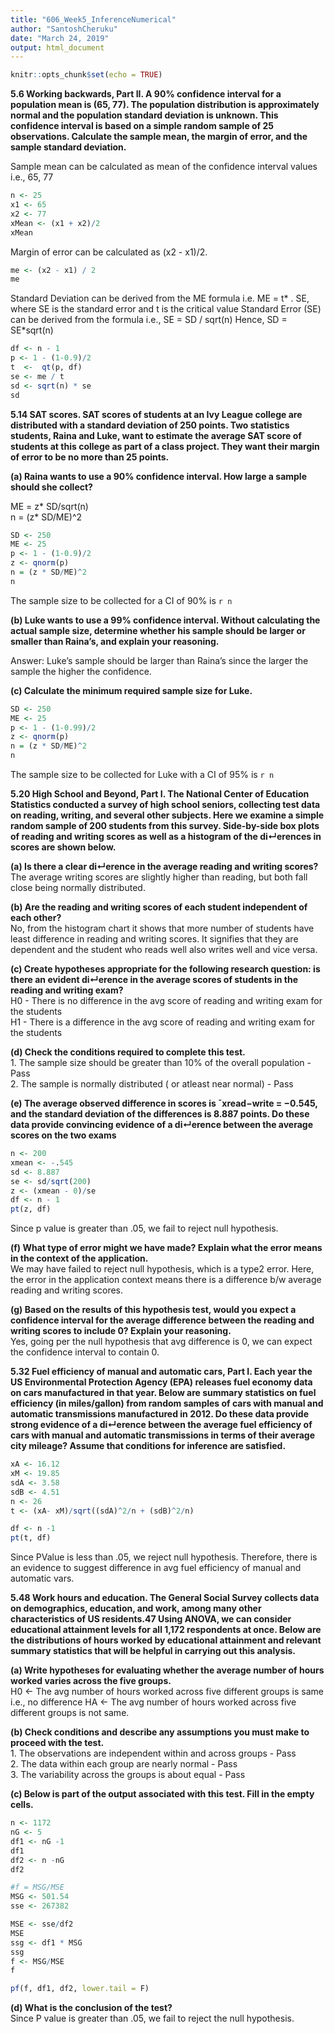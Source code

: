 ```yaml
---
title: "606_Week5_InferenceNumerical"
author: "SantoshCheruku"
date: "March 24, 2019"
output: html_document
---
```


```r
knitr::opts_chunk$set(echo = TRUE)
```

**5.6 Working backwards, Part II. A 90% confidence interval for a population mean is (65, 77). The population distribution is approximately normal and the population standard deviation is unknown. This confidence interval is based on a simple random sample of 25 observations. Calculate the sample mean, the margin of error, and the sample standard deviation.**

Sample mean can be calculated as mean of the confidence interval values i.e., 65, 77

```r
n <- 25
x1 <- 65
x2 <- 77
xMean <- (x1 + x2)/2
xMean
```

Margin of error can be calculated as (x2 - x1)/2. 
```r
me <- (x2 - x1) / 2
me
```

Standard Deviation can be derived from the ME formula i.e. ME = t* . SE, where SE is the standard error and t is the critical value
Standard Error (SE) can be derived from the formula i.e., SE = SD / sqrt(n)
Hence, SD = SE*sqrt(n)
```r
df <- n - 1
p <- 1 - (1-0.9)/2
t  <-  qt(p, df)
se <- me / t
sd <- sqrt(n) * se
sd
```



**5.14 SAT scores. SAT scores of students at an Ivy League college are distributed with a standard deviation of 250 points. Two statistics students, Raina and Luke, want to estimate the average SAT score of students at this college as part of a class project. They want their margin of error to be no more than 25 points.   **



**(a) Raina wants to use a 90% confidence interval. How large a sample should she collect?**
 
 ME = z* SD/sqrt(n)</br>
 n = (z* SD/ME)^2


```r
SD <- 250
ME <- 25
p <- 1 - (1-0.9)/2
z <- qnorm(p)
n = (z * SD/ME)^2
n
```
The sample size to be collected for a CI of 90% is `r n`

**(b) Luke wants to use a 99% confidence interval. Without calculating the actual sample size, determine whether his sample should be larger or smaller than Raina’s, and explain your reasoning.**

Answer: Luke's sample should be larger than Raina's since the larger the sample the higher the confidence.


**(c) Calculate the minimum required sample size for Luke.**

```r
SD <- 250
ME <- 25
p <- 1 - (1-0.99)/2
z <- qnorm(p)
n = (z * SD/ME)^2
n
```
The sample size to be collected for Luke with a CI of 95% is `r n`

**5.20 High School and Beyond, Part I. The National Center of Education Statistics conducted a survey of high school seniors, collecting test data on reading, writing, and several other subjects. Here we examine a simple random sample of 200 students from this survey. Side-by-side box plots of reading and writing scores as well as a histogram of the di↵erences in scores are shown below. **


**(a) Is there a clear di↵erence in the average reading and writing scores?**</br>
    The average writing scores are slightly higher than reading, but both fall close being normally distributed.
    

**(b) Are the reading and writing scores of each student independent of each other?**</br>
    No, from the histogram chart it shows that more number of students have least difference in reading and writing scores. It signifies that they are dependent and the student who reads well also writes well and vice versa.
    

**(c) Create hypotheses appropriate for the following research question: is there an evident di↵erence in the average scores of students in the reading and writing exam? ** </br>
    H0 - There is no difference in the avg score of reading and writing exam for the students</br>
    H1 - There is a  difference in the avg score of reading and writing exam for the students

**(d) Check the conditions required to complete this test.**</br>
    1. The sample size should be greater than 10% of the overall population  - Pass</br>
    2. The sample is normally distributed ( or atleast near normal) - Pass

**(e) The average observed difference in scores is ¯xread−write = −0.545, and the standard deviation of the differences is 8.887 points. Do these data provide convincing evidence of a di↵erence between the average scores on the two exams **
```r
n <- 200
xmean <- -.545
sd <- 8.887
se <- sd/sqrt(200)
z <- (xmean - 0)/se
df <- n - 1
pt(z, df)
```
Since p value is greater than .05, we fail to reject null hypothesis.

**(f) What type of error might we have made? Explain what the error means in the context of the application. **</br>
  We may have failed to reject null hypothesis, which is a type2 error. Here, the error in the application context means there is a difference b/w average reading and writing scores.

**(g) Based on the results of this hypothesis test, would you expect a confidence interval for the average difference between the reading and writing scores to include 0? Explain your reasoning.**</br>
    Yes, going per the null hypothesis that avg difference is 0, we can expect the confidence interval to contain 0.
    

**5.32 Fuel efficiency of manual and automatic cars, Part I. Each year the US Environmental Protection Agency (EPA) releases fuel economy data on cars manufactured in that year. Below are summary statistics on fuel efficiency (in miles/gallon) from random samples of cars with manual and automatic transmissions manufactured in 2012. Do these data provide strong evidence of a di↵erence between the average fuel efficiency of cars with manual and automatic transmissions in terms of their average city mileage? Assume that conditions for inference are satisfied.**

```r
xA <- 16.12
xM <- 19.85
sdA <- 3.58
sdB <- 4.51
n <- 26
t <- (xA- xM)/sqrt((sdA)^2/n + (sdB)^2/n)

df <- n -1
pt(t, df)
```
Since PValue is less than .05, we reject null hypothesis. Therefore, there is an evidence to suggest difference in avg fuel efficiency of manual and automatic vars.

**5.48 Work hours and education. The General Social Survey collects data on demographics, education, and work, among many other characteristics of US residents.47 Using ANOVA, we can consider educational attainment levels for all 1,172 respondents at once. Below are the distributions of hours worked by educational attainment and relevant summary statistics that will be helpful in carrying out this analysis.**

**(a) Write hypotheses for evaluating whether the average number of hours worked varies across the five groups.** </br>
    H0 <- The avg number of hours worked across five different groups is same i.e., no difference
    HA <- The avg number of hours worked across five different groups is not same.
    
**(b) Check conditions and describe any assumptions you must make to proceed with the test.**</br>
    1. The observations are independent within and across groups - Pass</br>
    2. The data within each group are nearly normal - Pass</br>
    3. The variability across the groups is about equal - Pass

**(c) Below is part of the output associated with this test. Fill in the empty cells.**
```r
n <- 1172
nG <- 5
df1 <- nG -1
df1
df2 <- n -nG
df2

#f = MSG/MSE
MSG <- 501.54
sse <- 267382

MSE <- sse/df2
MSE
ssg <- df1 * MSG
ssg
f <- MSG/MSE
f

pf(f, df1, df2, lower.tail = F)

```
               
      
  **(d) What is the conclusion of the test?**</br>
  Since P value is greater than .05, we fail to reject the null hypothesis.


